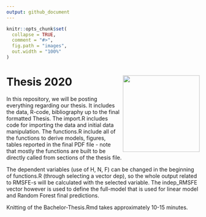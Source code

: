 ```yaml
---
output: github_document
---
```



```r
knitr::opts_chunk$set(
  collapse = TRUE,
  comment = "#>",
  fig.path = "images",
  out.width = "100%"
)
```
# Thesis 2020 <img src="images/SSE_logo.png" align="right" width ="200" height="200"/>

In this repository, we will be posting everything regarding our thesis. It includes the data, R-code, bibliography up to the final formatted Thesis.
The import.R includes code for importing the data and initial data manipulation. The functions.R include all of the functions to derive models, figures, tables reported in the final PDF file - note that mostly the functions are built to be directly called from sections of the thesis file. 

The dependent variables (use of H, N, F) can be changed in the beginning of functions.R (through selecting a vector dep), so the whole output related to RMSFE-s will be calculated with the selected variable. The indep_RMSFE vector however is used to define the full-model that is used for linear model and Random Forest final predictions.

Knitting of the Bachelor-Thesis.Rmd takes approximately 10-15 minutes.

